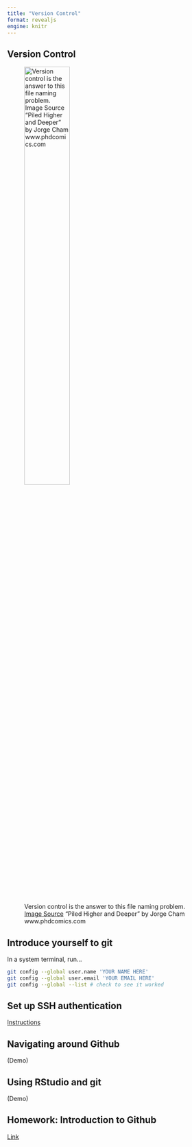 ```yaml
---
title: "Version Control"
format: revealjs
engine: knitr
---
```


## Version Control

![Version control is the answer to this file naming  problem.<br>[Image Source](https://phdcomics.com/comics/archive.php?comicid=1531) "Piled Higher and Deeper" by Jorge Cham
www.phdcomics.com](https://phdcomics.com/comics/archive/phd101212s.gif){width="50%"}


## Introduce yourself to git

In a system terminal, run...

```bash
git config --global user.name 'YOUR NAME HERE'
git config --global user.email 'YOUR EMAIL HERE'
git config --global --list # check to see it worked
```

## Set up SSH authentication

[Instructions](https://happygitwithr.com/ssh-keys.html)

## Navigating around Github

(Demo)

## Using RStudio and git

(Demo)

## Homework: Introduction to Github

[Link](../homework/01-git-github.qmd)
